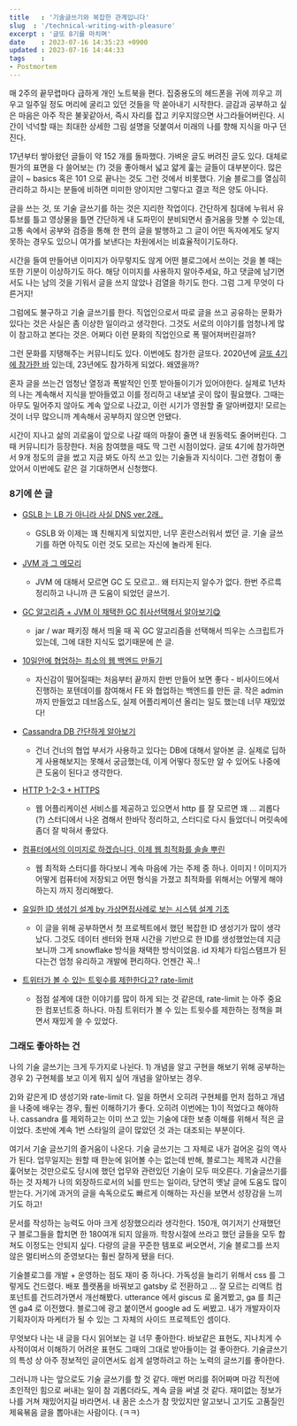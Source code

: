 ```yaml
---
title   : '기술글쓰기와 복잡한 관계입니다' 
slug  : '/technical-writing-with-pleasure'
excerpt : '글또 8기를 마치며'
date    : 2023-07-16 14:35:23 +0900
updated : 2023-07-16 14:44:33
tags    : 
- Postmortem
---
```



매 2주의 끝무렵마다 급하게 개인 노트북을 편다. 집중용도의 헤드폰을 귀에 끼우고 끼우고 일주일 정도 머리에 굴리고 있던 것들을 막 쏟아내기 시작한다. 글감과 공부하고 싶은 마음은 아주 작은 불꽃같아서, 즉시 자리를 잡고 키우지않으면 사그라들어버린다. 시간이 넉넉할 때는 최대한 상세한 그림 설명을 덧붙여서 미래의 나를 향해 지식을 마구 던진다. 

17년부터 쌓아왔던 글들이 약 152 개를 돌파했다. 가벼운 글도 버려진 글도 있다. 대체로 뭔가의 표면을 다 쓸어보는 (?) 것을 좋아해서 넓고 얇게 훑는 글들이 대부분이다. 많은 글이 ~ basics 혹은 101 으로 끝나는 것도 그런 것에서 비롯했다. 기술 블로그를 열심히 관리하고 하시는 분들에 비하면 미미한 양이지만 그렇다고 결코 적은 양도 아니다. 

글을 쓰는 것, 또 기술 글쓰기를 하는 것은 지리한 작업이다. 간단하게 침대에 누워서 유튜브를 틀고 영상물을 틀면 간단하게 내 도파민이 분비되면서 즐거움을 맛볼 수 있는데, 고통 속에서 공부와 검증을 통해 한 편의 글을 발행하고 그 글이 어떤 독자에게도 닿지 못하는 경우도 있으니 여가를 보낸다는 차원에서는 비효율적이기도하다. 

시간을 들여 만들어낸 이미지가 아무렇지도 않게 어떤 블로그에서 쓰이는 것을 볼 때는 또한 기분이 이상하기도 하다. 해당 이미지를 사용하지 말아주세요, 하고 댓글에 남기면서도 나는 남의 것을 기워서 글을 쓰지 않았나 검열을 하기도 한다. 그럼 그게 무엇이 다른거지! 

그럼에도 불구하고 기술 글쓰기를 한다. 직업인으로서 따로 글을 쓰고 공유하는 문화가 있다는 것은 사실은 좀 이상한 일이라고 생각한다. 그것도 서로의 이야기를 엄청나게 많이 참고하고 본다는 것은. 어쩌다 이런 문화의 직업인으로 폭 떨어져버린걸까? 

그런 문화를 지탱해주는 커뮤니티도 있다. 이번에도 참가한 글또다. 2020년에 [글또 4기에 참가한 바](https://juneyr.dev/retrospective-geultto-4)  있는데, 23년에도 참가하게 되었다. 왜였을까? 

혼자 글을 쓰는건 엄청난 열정과 폭발적인 인풋 받아들이기가 있어야한다. 실제로 1년차의 나는 계속해서 지식을 받아들였고 이를 정리하고 내보낼 곳이 많이 필요했다. 그때는 아무도 밀어주지 않아도 계속 앞으로 나갔고, 이런 시기가 영원할 줄 알아버렸지! 모르는 것이 너무 많으니까 계속해서 공부하지 않으면 안됐다. 

시간이 지나고 삶의 괴로움이 앞으로 나갈 때의 마찰이 줄면 내 원동력도 줄어버린다. 그 때 커뮤니티가 등장한다. 처음 참여했을 때도 딱 그런 시점이었다. 글또 4기에 참가하면서 9개 정도의 글을 썼고 지금 봐도 아직 쓰고 있는 기술들과 지식이다. 그런 경험이 좋았어서 이번에도 같은 걸 기대하면서 신청했다. 

### 8기에 쓴 글 

- [GSLB 는 LB 가 아니라 사실 DNS ver.2래..](https://juneyr.dev/gslb-and-dns)
	- GSLB 와 이제는 꽤 친해지게 되었지만, 너무 혼란스러워서 썼던 글. 기술 글쓰기를 하면 아직도 이런 것도 모르는 자신에 놀라게 된다. 

- [JVM 과 그 메모리](https://juneyr.dev/jvm-basics)
	- JVM 에 대해서 모르면 GC 도 모르고.. 왜 터지는지 알수가 없다. 한번 주르륵 정리하고 나니까 큰 도움이 되었던 글쓰기. 

- [GC 알고리즘 + JVM 이 채택한 GC 취사선택해서 알아보기😋](https://juneyr.dev/jvm-gc)
	- jar / war 패키징 해서 띄울 때 꼭 GC 알고리즘을 선택해서 띄우는 스크립트가 있는데, 그에 대한 지식도 없기때문에 쓴 글.

- [10일안에 협업하는 최소의 웹 백엔드 만들기](https://juneyr.dev/make-backend-in-10days)
	- 자신감이 떨어질때는 처음부터 끝까지 한번 만들어 보면 좋다 - 비사이드에서 진행하는 포텐데이를 참여해서 FE 와 협업하는 백엔드를 만든 글. 작은 admin 까지 만들었고 데브옵스도, 실제 어플리케이션 올리는 일도 했는데 너무 재밌었다! 

- [Cassandra DB 간단하게 알아보기](https://juneyr.dev/quick-cassandra)
	- 건너 건너의 협업 부서가 사용하고 있다는 DB에 대해서 알아본 글. 실제로 딥하게 사용해보지는 못해서 궁금했는데, 이게 어떻다 정도만 알 수 있어도 나중에 큰 도움이 된다고 생각한다. 

- [HTTP 1-2-3 + HTTPS](https://juneyr.dev/http-series)
	- 웹 어플리케이션 서비스를 제공하고 있으면서 http 를 잘 모르면 꽤 ... 괴롭다 (?) 스터디에서 나온 겸해서 한바닥 정리하고, 스터디로 다시 들었더니 머릿속에 좀더 잘 박혀서 좋았다. 

- [컴퓨터에서의 이미지로 하겠습니다, 이제 웹 최적화를 솔솔 뿌린](https://juneyr.dev/image-basics)
	- 웹 최적화 스터디를 하다보니 계속 마음에 가는 주제 중 하나. 이미지 ! 이미지가 어떻게 컴퓨터에 저장되고 어떤 형식을 가졌고 최적화를 위해서는 어떻게 해야하는지 까지 정리해봤다. 

- [유일한 ID 생성기 설계 by 가상면접사례로 보는 시스템 설계 기초](https://juneyr.dev/unique-id)
	- 이 글을 위해 공부하면서 첫 프로젝트에서 했던 복잡한 ID 생성기가 많이 생각 났다. 그것도 데이터 센터와 현재 시간을 기반으로 한 ID를 생성했었는데 지금 보니까 그게 snowflake 방식을 채택한 방식이었음. id 자체가 타임스탬프가 된다는건 엄청 유리하고 개발에 편리하다. 언젠간 꼭..! 

- [트위터가 볼 수 있는 트윗수를 제한한다고? rate-limit](https://juneyr.dev/rate-limit-algorithm)
	- 점점 설계에 대한 이야기를 많이 하게 되는 것 같은데, rate-limit 는 아주 중요한 컴포넌트중 하나다. 마침 트위터가 볼 수 있는 트윗수를 제한하는 정책을 펴면서 재밌게 쓸 수 있었다. 


### 그래도 좋아하는 건

나의 기술 글쓰기는 크게 두가지로 나뉜다. 1) 개념을 알고 구현을 해보기 위해 공부하는 경우 2) 구현체를 보고 이게 뭐지 싶어 개념을 알아보는 경우.

2)와 같은게 ID 생성기와 rate-limit 다. 일을 하면서 오히려 구현체를 먼저 접하고 개념을 나중에 배우는 경우, 훨씬 이해하기가 좋다. 오히려 이번에는 1)이 적었다고 해야하나. cassandra 를 제외하고는 이미 쓰고 있는 기술에 대한 보충 이해를 위해서 적은 글이었다. 초반에 계속 1번 스타일의 글이 많았던 것 과는 대조되는 부분이다. 

여기서 기술 글쓰기의 즐거움이 나온다. 기술 글쓰기는 그 자체로 내가 걸어온 길의 역사가 된다. 업무일지는 원할 때 한눈에 읽어볼 수는 없는데 반해, 블로그는 제목과 시간을 훑어보는 것만으로도 당시에 했던 업무와 관련있던 기술이 모두 떠오른다. 기술글쓰기를 하는 것 자체가 나의 외장하드로서의 뇌를 만드는 일이라, 당연히 옛날 글에 도움도 많이 받는다. 거기에 과거의 글을 속독으로도 빠르게 이해하는 자신을 보면서 성장감을 느끼기도 하고!

문서를 작성하는 능력도 아마 크게 성장했으리라 생각한다. 150개, 여기저기 산재했던 구 블로그들을 합치면 한 180여개 되지 않을까. 학창시절에 쓰라고 했던 글들을 모두 합쳐도 이정도는 안되지 싶다. 다량의 글을 꾸준한 템포로 써오면서, 기술 블로그를 쓰지 않은 멀티버스의 준영보다는 훨씬 잘하게 됐을 터다. 

기술블로그를 개발 + 운영하는 점도 재미 중 하나다. 가독성을 늘리기 위해서 css 를 그렇게도 건드렸다. 배포 플랫폼을 바꿔보고 gatsby 로 전환하고 ... 잘 모르는 리액트 컴포넌트를 건드려가면서 개선해봤다. utterance 에서 giscus 로 옮겨봤고, ga 를 최근엔 ga4 로 이전했다. 블로그에 광고 붙이면서 google ad 도 써봤고. 내가 개발자이자 기획자이자 마케터가 될 수 있는 그 자체의 사이드 프로젝트인 셈이다. 

무엇보다 나는 내 글을 다시 읽어보는 걸 너무 좋아한다. 바보같은 표현도, 지나치게 수사적이여서 이해하기 어려운 표현도 그때의 그대로 받아들이는 걸 좋아한다. 기술글쓰기의 특성 상 아주 정보적인 글이면서도 쉽게 설명하려고 하는 노력의 글쓰기를 좋아한다.

그러니까 나는 앞으로도 기술 글쓰기를 할 것 같다. 매번 머리를 쥐어짜며 마감 직전에 초인적인 힘으로 써내는 일이 참 괴롭더라도, 계속 글을 써낼 것 같다. 재미없는 정보가 나를 거쳐 재밌어지길 바라면서. 내 꿈은 소스가 참 맛있지만 알고보니 고기도 고품질인 제육볶음 글을 뽑아내는 사람이다. (ㅋㅋ) 



